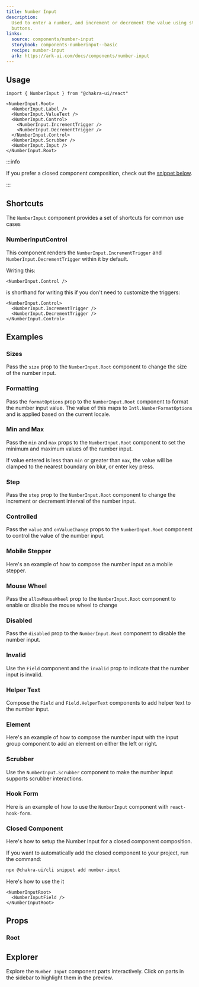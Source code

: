 ```yaml
---
title: Number Input
description:
  Used to enter a number, and increment or decrement the value using stepper
  buttons.
links:
  source: components/number-input
  storybook: components-numberinput--basic
  recipe: number-input
  ark: https://ark-ui.com/docs/components/number-input
---
```


<ExampleTabs name="number-input-basic" />

## Usage

```tsx
import { NumberInput } from "@chakra-ui/react"
```

```tsx
<NumberInput.Root>
  <NumberInput.Label />
  <NumberInput.ValueText />
  <NumberInput.Control>
    <NumberInput.IncrementTrigger />
    <NumberInput.DecrementTrigger />
  </NumberInput.Control>
  <NumberInput.Scrubber />
  <NumberInput.Input />
</NumberInput.Root>
```

:::info

If you prefer a closed component composition, check out the
[snippet below](#closed-component).

:::

## Shortcuts

The `NumberInput` component provides a set of shortcuts for common use cases

### NumberInputControl

This component renders the `NumberInput.IncrementTrigger` and
`NumberInput.DecrementTrigger` within it by default.

Writing this:

```tsx
<NumberInput.Control />
```

is shorthand for writing this if you don't need to customize the triggers:

```tsx
<NumberInput.Control>
  <NumberInput.IncrementTrigger />
  <NumberInput.DecrementTrigger />
</NumberInput.Control>
```

## Examples

### Sizes

Pass the `size` prop to the `NumberInput.Root` component to change the size of
the number input.

<ExampleTabs name="number-input-with-sizes" />

### Formatting

Pass the `formatOptions` prop to the `NumberInput.Root` component to format the
number input value. The value of this maps to `Intl.NumberFormatOptions` and is
applied based on the current locale.

<ExampleTabs name="number-input-with-format-options" />

### Min and Max

Pass the `min` and `max` props to the `NumberInput.Root` component to set the
minimum and maximum values of the number input.

If value entered is less than `min` or greater than `max`, the value will be
clamped to the nearest boundary on blur, or enter key press.

<ExampleTabs name="number-input-with-min-max" />

### Step

Pass the `step` prop to the `NumberInput.Root` component to change the increment
or decrement interval of the number input.

<ExampleTabs name="number-input-with-step" />

### Controlled

Pass the `value` and `onValueChange` props to the `NumberInput.Root` component
to control the value of the number input.

<ExampleTabs name="number-input-controlled" />

### Mobile Stepper

Here's an example of how to compose the number input as a mobile stepper.

<ExampleTabs name="number-input-with-stepper" />

### Mouse Wheel

Pass the `allowMouseWheel` prop to the `NumberInput.Root` component to enable or
disable the mouse wheel to change

<ExampleTabs name="number-input-with-mouse-wheel" />

### Disabled

Pass the `disabled` prop to the `NumberInput.Root` component to disable the
number input.

<ExampleTabs name="number-input-with-disabled" />

### Invalid

Use the `Field` component and the `invalid` prop to indicate that the number
input is invalid.

<ExampleTabs name="number-input-with-invalid" />

### Helper Text

Compose the `Field` and `Field.HelperText` components to add helper text to the
number input.

<ExampleTabs name="number-input-with-field" />

### Element

Here's an example of how to compose the number input with the input group
component to add an element on either the left or right.

<ExampleTabs name="number-input-with-element" />

### Scrubber

Use the `NumberInput.Scrubber` component to make the number input supports
scrubber interactions.

<ExampleTabs name="number-input-with-scrubber" />

### Hook Form

Here is an example of how to use the `NumberInput` component with
`react-hook-form`.

<ExampleTabs name="number-input-with-hook-form" />

### Closed Component

Here's how to setup the Number Input for a closed component composition.

<ExampleCode name="number-input-closed-component" />

If you want to automatically add the closed component to your project, run the
command:

```bash
npx @chakra-ui/cli snippet add number-input
```

Here's how to use the it

```tsx
<NumberInputRoot>
  <NumberInputField />
</NumberInputRoot>
```

## Props

### Root

<PropTable component="NumberInput" part="Root" />

## Explorer

Explore the `Number Input` component parts interactively. Click on parts in the
sidebar to highlight them in the preview.

<Explorer name="number-input-basic" />
